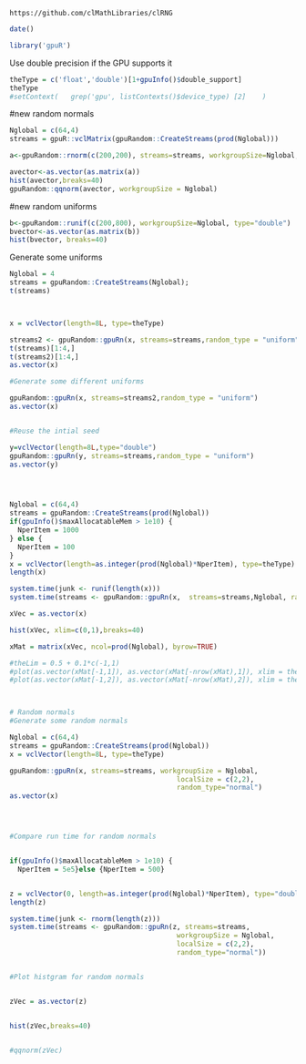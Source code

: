 <!--
%\VignetteEngine{knitr::knitr}
%\VignetteIndexEntry{Random uniform}
-->


`https://github.com/clMathLibraries/clRNG`



```r
date()
```


```r
library('gpuR')
```

Use double precision if the GPU supports it
```r
theType = c('float','double')[1+gpuInfo()$double_support]
theType
#setContext(   grep('gpu', listContexts()$device_type) [2]    )
```


#new random normals
```r
Nglobal = c(64,4)
streams = gpuR::vclMatrix(gpuRandom::CreateStreams(prod(Nglobal)))

a<-gpuRandom::rnorm(c(200,200), streams=streams, workgroupSize=Nglobal, type="double")

avector<-as.vector(as.matrix(a))
hist(avector,breaks=40)
gpuRandom::qqnorm(avector, workgroupSize = Nglobal)

```

#new random uniforms
```r
b<-gpuRandom::runif(c(200,800), workgroupSize=Nglobal, type="double")
bvector<-as.vector(as.matrix(b))
hist(bvector, breaks=40)
```


















Generate some uniforms
```r
Nglobal = 4
streams = gpuRandom::CreateStreams(Nglobal);
t(streams)



x = vclVector(length=8L, type=theType)

streams2 <- gpuRandom::gpuRn(x, streams=streams,random_type = "uniform")
t(streams)[1:4,]
t(streams2)[1:4,]
as.vector(x)

#Generate some different uniforms

gpuRandom::gpuRn(x, streams=streams2,random_type = "uniform")
as.vector(x)


#Reuse the intial seed

y=vclVector(length=8L,type="double")
gpuRandom::gpuRn(y, streams=streams,random_type = "uniform")
as.vector(y)




Nglobal = c(64,4)
streams = gpuRandom::CreateStreams(prod(Nglobal))
if(gpuInfo()$maxAllocatableMem > 1e10) {
  NperItem = 1000
} else {
  NperItem = 100
}
x = vclVector(length=as.integer(prod(Nglobal)*NperItem), type=theType)
length(x)

system.time(junk <- runif(length(x)))
system.time(streams <- gpuRandom::gpuRn(x,  streams=streams,Nglobal, random_type = "uniform"))

xVec = as.vector(x)

hist(xVec, xlim=c(0,1),breaks=40)

xMat = matrix(xVec, ncol=prod(Nglobal), byrow=TRUE)

#theLim = 0.5 + 0.1*c(-1,1)
#plot(as.vector(xMat[-1,1]), as.vector(xMat[-nrow(xMat),1]), xlim = theLim, ylim=theLim, pch='.')
#plot(as.vector(xMat[-1,2]), as.vector(xMat[-nrow(xMat),2]), xlim = theLim, ylim=theLim, pch='.')



# Random normals
#Generate some random normals

Nglobal = c(64,4)
streams = gpuRandom::CreateStreams(prod(Nglobal))
x = vclVector(length=8L, type=theType)

gpuRandom::gpuRn(x, streams=streams, workgroupSize = Nglobal,
                                         localSize = c(2,2),
                                         random_type="normal")
as.vector(x)




#Compare run time for random normals


if(gpuInfo()$maxAllocatableMem > 1e10) {
  NperItem = 5e5}else {NperItem = 500}


z = vclVector(0, length=as.integer(prod(Nglobal)*NperItem), type="double")
length(z)

system.time(junk <- rnorm(length(z)))
system.time(streams <- gpuRandom::gpuRn(z, streams=streams, 
                                         workgroupSize = Nglobal,
                                         localSize = c(2,2),
                                         random_type="normal"))


#Plot histgram for random normals


zVec = as.vector(z)


hist(zVec,breaks=40)


#qqnorm(zVec)
```




